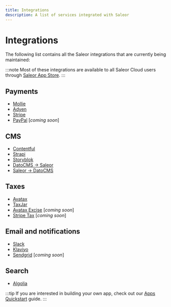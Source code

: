 ```yaml
---
title: Integrations
description: A list of services integrated with Saleor
---
```


# Integrations

The following list contains all the Saleor integrations that are currently being maintained:

:::note
Most of these integrations are available to all Saleor Cloud users through [Saleor App Store](developer/app-store/overview.mdx).
:::

## Payments

- [Mollie](https://github.com/saleor/react-storefront/blob/canary/docs/payment/index.md)
- [Adyen](https://github.com/saleor/react-storefront/blob/canary/docs/payment/index.md)
- [Stripe](https://github.com/saleor/react-storefront/blob/canary/docs/payment/index.md)
- [PayPal](https://github.com/saleor/react-storefront/blob/canary/docs/payment/index.md) [_coming soon_]

## CMS

- [Contentful](https://github.com/saleor/apps/tree/main/apps/cms)
- [Strapi](https://github.com/saleor/apps/tree/main/apps/cms)
- [Storyblok](https://www.storyblok.com/lp/your-headless-cms-for-saleor)
- [DatoCMS -> Saleor](https://www.datocms.com/marketplace/plugins/i/datocms-plugin-saleor)
- [Saleor -> DatoCMS](https://github.com/saleor/apps/tree/main/apps/cms)

## Taxes

- [Avatax](https://github.com/saleor/apps/tree/main/apps/taxes)
- [TaxJar](https://github.com/saleor/apps/tree/main/apps/taxes)
- [Avatax Excise](https://developer.avalara.com/excise/) [_coming soon_]
- [Stripe Tax](https://stripe.com/docs/tax) [_coming soon_]

## Email and notifications

- [Slack](https://github.com/saleor/apps/tree/main/apps/slack)
- [Klaviyo](https://github.com/saleor/apps/tree/main/apps/klaviyo)
- [Sendgrid](https://github.com/saleor/apps/tree/main/apps/emails-and-messages) [_coming soon_]

## Search

- [Algolia](https://github.com/saleor/apps/tree/main/apps/search)

:::tip
If you are interested in building your own app, check out our [Apps Quickstart](developer/extending/apps/quickstart/getting-started.mdx) guide.
:::
